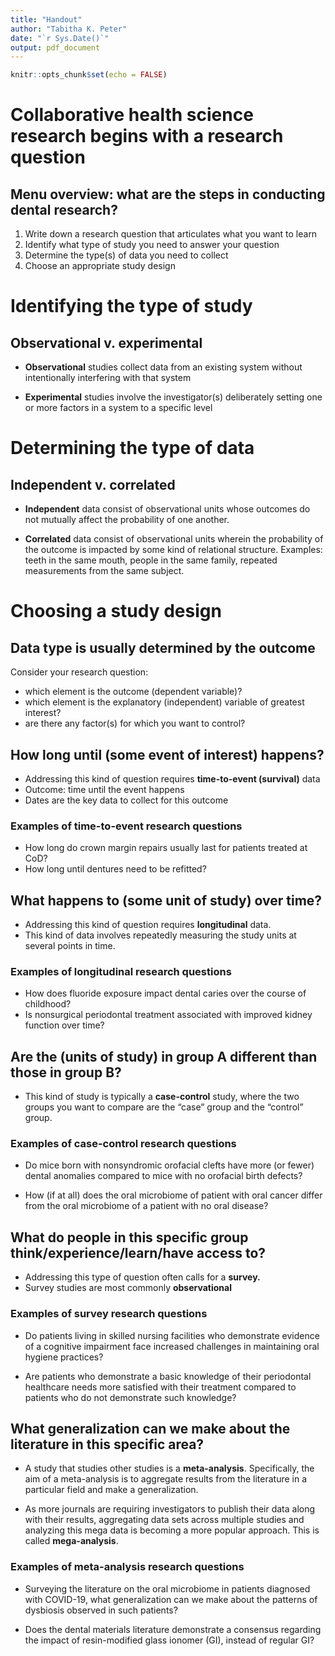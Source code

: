 ---
title: "Handout"
author: "Tabitha K. Peter"
date: "`r Sys.Date()`"
output: pdf_document
---

```{r setup, include=FALSE}
knitr::opts_chunk$set(echo = FALSE)
```

# Collaborative health science research begins with a research question

## Menu overview: what are the steps in conducting dental research?

1.  Write down a research question that articulates what you want to learn
2.  Identify what type of study you need to answer your question
3.  Determine the type(s) of data you need to collect
4.  Choose an appropriate study design

# Identifying the type of study

## Observational v. experimental

-   **Observational** studies collect data from an existing system without intentionally interfering with that system

-   **Experimental** studies involve the investigator(s) deliberately setting one or more factors in a system to a specific level

# Determining the type of data

## Independent v. correlated 

- **Independent** data consist of observational units whose outcomes do not mutually affect the probability of one another. 

- **Correlated** data consist of observational units wherein the probability of the outcome is impacted by some kind of relational structure. Examples: teeth in the same mouth, people in the same family, repeated measurements from the same subject.  

# Choosing a study design

## Data type is usually determined by the outcome 

Consider your research question: 

  - which element is the outcome (dependent variable)? 
  - which element is the explanatory (independent) variable of greatest interest? 
  - are there any factor(s) for which you want to control? 

## How long until (some event of interest) happens?

-   Addressing this kind of question requires **time-to-event (survival)** data
-   Outcome: time until the event happens
-   Dates are the key data to collect for this outcome

### Examples of time-to-event research questions

-   How long do crown margin repairs usually last for patients treated at CoD?
-   How long until dentures need to be refitted?

## What happens to (some unit of study) over time?

-  Addressing this kind of question requires **longitudinal** data. 
-  This kind of data involves repeatedly measuring the study units at several points in time.

### Examples of longitudinal research questions

-   How does fluoride exposure impact dental caries over the course of childhood?
-   Is nonsurgical periodontal treatment associated with improved kidney function over time?

## Are the (units of study) in group A different than those in group B?

-   This kind of study is typically a **case-control** study, where the two groups you want to compare are the "case" group and the "control" group. 

### Examples of case-control research questions

-   Do mice born with nonsyndromic orofacial clefts have more (or fewer) dental anomalies compared to mice with no orofacial birth defects?

-   How (if at all) does the oral microbiome of patient with oral cancer differ from the oral microbiome of a patient with no oral disease?

## What do people in this specific group think/experience/learn/have access to?

-   Addressing this type of question often calls for a **survey.** 
-   Survey studies are most commonly **observational**

### Examples of survey research questions

-   Do patients living in skilled nursing facilities who demonstrate evidence of a cognitive impairment face increased challenges in maintaining oral hygiene practices?

-   Are patients who demonstrate a basic knowledge of their periodontal healthcare needs more satisfied with their treatment compared to patients who do not demonstrate such knowledge?

## What generalization can we make about the literature in this specific area?

-   A study that studies other studies is a **meta-analysis**. Specifically, the aim of a meta-analysis is to aggregate results from the literature in a particular field and make a generalization.

-   As more journals are requiring investigators to publish their data along with their results, aggregating data sets across multiple studies and analyzing this mega data is becoming a more popular approach. This is called **mega-analysis**.

### Examples of meta-analysis research questions

-   Surveying the literature on the oral microbiome in patients diagnosed with COVID-19, what generalization can we make about the patterns of dysbiosis observed in such patients?

-   Does the dental materials literature demonstrate a consensus regarding the impact of resin-modified glass ionomer (GI), instead of regular GI? 
